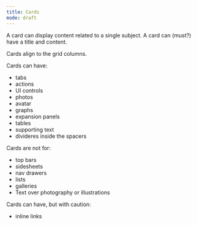 ```yaml
---
title: Cards
mode: draft
---
```





A card can display content related to a single subject. 
A card can (must?) have a title and content. 

Cards align to the grid columns. 

Cards can have:
* tabs
* actions
* UI controls
* photos
* avatar
* graphs
* expansion panels 
* tables
* supporting text 
* divideres inside the spacers


Cards are not for: 
* top bars
* sidesheets
* nav drawers
* lists
* galleries
* Text over photography or illustrations 


Cards can have, but with caution: 
* inline links
